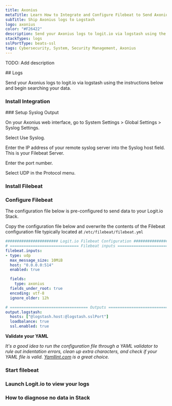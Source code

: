 ```yaml
---
title: Axonius
metaTitle: Learn How to Integrate and Configure Filebeat to Send Axonius Logs
subTitle: Ship Axonius logs to Logstash
logo: axonius
color: "#F26422"
description: Send your Axonius logs to logit.io via logstash using the instructions below and begin searching your data
stackTypes: logs
sslPortType: beats-ssl
tags: Cybersecurity, System, Security Management, Axonius
---
```


TODO: Add description

<Steps>
  ## Logs

  Send your Axonius logs to logit.io via logstash using the instructions below and begin searching your data.
  
  ### Install Integration
  <InstallIntegration/>
  ### Setup Syslog Output

  On your Axonius web interface, go to System Settings > Global Settings > Syslog Settings.

  Select Use Syslog.

  Enter the IP address of your remote syslog server into the Syslog host field. This is your Filebeat Server.

  Enter the port number.

  Select UDP in the Protocol menu.

  ### Install Filebeat

  <InstallFilebeat />

  ### Configure Filebeat

  The configuration file below is pre-configured to send data to your Logit.io Stack.
          
  Copy the configuration file below and overwrite the contents of the Filebeat configuration file typically located at `/etc/filebeat/filebeat.yml`

  ```yml copy showLineNumbers /@logstash.host/ /@logstash.sslPort/
  ####################### Logit.io Filebeat Configuration ########################
  # ============================== Filebeat inputs ===============================
  filebeat.inputs:
  - type: udp
    max_message_size: 10MiB
    host: "0.0.0.0:514"
    enabled: true

    fields:
      type: axonius
    fields_under_root: true
    encoding: utf-8
    ignore_older: 12h

  # ================================== Outputs ===================================
  output.logstash:
    hosts: ["@logstash.host:@logstash.sslPort"]
    loadbalance: true
    ssl.enabled: true
  ```

  __Validate your YAML__

  _It's a good idea to run the configuration file through a YAML validator to rule out indentation errors, 
  clean up extra characters, and check if your YAML file is valid. [Yamllint.com](https://yamllint.com) is a great choice._

  ### Start filebeat
  
  <StartFilebeat />

  ### Launch Logit.io to view your logs
  <LaunchStack utmMedium="logs" utmCampaign="axonius" source="axonius" />


  ### How to diagnose no data in Stack

  <DiagnoseNoData />
</Steps>